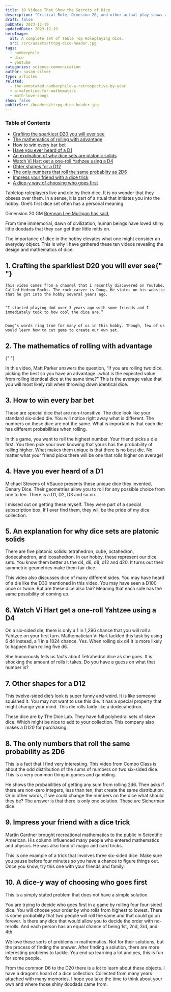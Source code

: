 ```yaml
---
title: 10 Videos That Show the Secrets of Dice
description: "Critical Role, Dimesion 20, and other actual play shows all show the power of dice. Here are their secrets. "
draft: false
pubDate: 2023-12-19
updatedDate: 2023-12-19
heroImage:
  alt: A complete set of Table Top Roleplaying dice.
  src: /src/assets/ttrpg-dice-header.jpg
tags:
  - numberphile
  - dice
  - youtube
categories: science-communication
author: susan-silver
type: articles
related:
  - the-annotated-numberphile-a-retrospective-by-year
  - a-valentine-for-mathematics
  - math-love-songs
show: false
publicSrc: /headers/ttrpg-dice-header.jpg
---
```



### Table of Contents

- [Crafting the sparkiest D20 you will ever see](#CraftingthesparkliestD20youwilleversee)
- [The mathematics of rolling with advantage](#Themathematicsofrollingwithadvantage)
- [How to win every bar bet](#Howtowineverybarbet)
- [Have you ever heard of a D1](#HaveyoueverheardofaD1)
- [An explnation of why dice sets are platonic solids](#Anexplanationforwhydicesetsareplatonicsolids)
- [Watch Vi Hart get a one-roll Yathzee using a D4](#WatchViHartgetaonerollYahtzeeusingaD4)
- [Ohter shapes for a D12](#OthershapesforaD12)
- [The only numbers that roll the same probablity as 2D6](#Theonlynumbersthatrollthesameprobabilityas2D6)
- [Impress your friend with a dice trick](#Impressyourfriendwithadicetrick)
- [A dice-y way of choosing who goes first](#Adiceywayofchoosingwhogoesfirst)

Tabletop roleplayers live and die by their dice. It is no wonder that they obsess over them. In a sense, it is part of a ritual that initiates you into the hobby. One’s first dice set often has a personal meaning.

Dimension 20 GM [Brennan Lee Mulligan has said](https://youtu.be/Tek7OHPKeHE?si=1crg-uUIeZ1fFTT-),


<RegBlockquote show cite="Brennan Lee Mulligan">
  From time immemorial, dawn of civilization, human beings have loved shiny
  little doodads that they can get their little mitts on.
</RegBlockquote>

The importance of dice in the hobby elevates what one might consider an everyday object. This is why I have gathered these ten videos revealing the design and mathematics of dice.

<a name="CraftingthesparkliestD20youwilleversee"></a>
## 1. Crafting the sparkliest D20 you will ever see{" "}

<YouTube id="https://www.youtube.com/watch?v=-dr5BkmvgkE" />

    This video comes from a channel that I recently discovered on YouTube. Called Hedron Rocks. The rock carver is Doug. He states on his website that he got into the hobby several years ago.


    “I started playing dnd over 3 years ago with some friends and I immediately took to how cool the dice are.”


    Doug’s words ring true for many of us in this hobby. Though, few of us would learn how to cut gems to create our own set.

<a name="Themathematicsofrollingwithadvantage"></a>
## 2. The mathematics of rolling with advantage

{" "}

<YouTube id="https://www.youtube.com/watch?v=X_DdGRjtwAo" />

In this video, Matt Parker answers the question, “If you are rolling two dice, picking the best so you have an advantage…what is the expected value from rolling identical dice at the same time?” This is the average value that you will most likely roll when throwing down identical dice.

<a name="Howtowineverybarbet"></a>
## 3. How to win every bar bet
<YouTube id="https://www.youtube.com/watch?v=u4XNL-uo520" />

These are special dice that are non-transitive. The dice look like your standard six-sided die. You will notice right away what is different. The numbers on these dice are not the same. What is important is that each die has different probabilities when rolling.

In this game, you want to roll the highest number. Your friend picks a die first. You then pick your own knowing that yours has the probability of rolling higher. What makes them unique is that there is no best die. No matter what your friend picks there will be one that rolls higher on average!

<a name="HaveyoueverheardofaD1"></a>
## 4. Have you ever heard of a D1
<YouTube id="https://youtu.be/erAuinBotBQ?si=pfCdfRQ2NwXOgL5O" />

Michael Stevens of VSauce presents these unique dice they invented, Denary Dice. Their geometries allow you to roll for any possible choice from one to ten. There is a D1, D2, D3 and so on.

I missed out on getting these myself. They were part of a special subscription box. If I ever find them, they will be the pride of my dice collection.

<a name="Anexplanationforwhydicesetsareplatonicsolids"></a>
## 5. An explanation for why dice sets are platonic solids
<YouTube id="https://www.youtube.com/watch?v=G7zT9MljJ3Y" />

There are five platonic solids: tetrahedron, cube, octahedron, dodecahedron, and icosahedron. In our hobby, these represent our dice sets. You know them better as the d4, d6, d8, d12 and d20. It turns out their symmetric geometries make them fair dice.

This video also discusses dice of many different sides. You may have heard of a die like the D30 mentioned in this video. You may have seen a D100 once or twice. But are these dice also fair? Meaning that each side has the same possibility of coming up.

<a name="WatchViHartgetaonerollYahtzeeusingaD4"></a>
## 6. Watch Vi Hart get a one-roll Yahtzee using a D4
<YouTube id="https://www.youtube.com/watch?v=fwD98HiQSJc" />

On a six-sided die, there is only a 1 in 1,296 chance that you will roll a Yahtzee on your first turn. Mathematician Vi Hart tackled this task by using 6 d4 instead, a 1 in a 1024 chance. Yes. When rolling six d4 it is more likely to happen than rolling five d6.

She humorously tells us facts about Tetrahedral dice as she goes. It is shocking the amount of rolls it takes. Do you have a guess on what that number is?

<a name="OthershapesforaD12"></a>
## 7. Other shapes for a D12
<YouTube id="https://www.youtube.com/watch?v=-Of8iqfT0JE" />

This twelve-sided die’s look is super funny and weird. It is like someone squished it. You may not want to use this die. It has a special property that might change your mind. This die rolls fairly like a dodecahedron.

These dice are by The Dice Lab. They have full polyhedral sets of skew dice. Which might be nice to add to your collection. This company also makes a D120 for purchasing.

<a name="Theonlynumbersthatrollthesameprobabilityas2D6"></a>
## 8. The only numbers that roll the same probability as 2D6
<YouTube id="https://youtu.be/WrLZsnQ9uHk?si=QPmkXFAFYRXVYfOQ" />

This is a fact that I find very interesting. This video from Combo Class is about the odd distribution of the sums of numbers on two six-sided dice. This is a very common thing in games and gambling.

He shows the probabilities of getting any sum from rolling 2d6. Then asks if there are non-zero integers, less than ten, that create the same distribution. Or in other words, if we could change the numbers on the dice what should they be? The answer is that there is only one solution. These are Sicherman dice.

<a name="Impressyourfriendwithadicetrick"></a>
## 9. Impress your friend with a dice trick
<YouTube id="https://www.youtube.com/watch?v=27qhUZbHKao" />

Martin Gardner brought recreational mathematics to the public in Scientific American. His column influenced many people who entered mathematics and physics. He was also fond of magic and card tricks.

This is one example of a trick that involves three six-sided dice. Make sure you pause before four minutes so you have a chance to figure things out. Once you know, try this one with your friends and family.

<a name="Adiceywayofchoosingwhogoesfirst"></a>
## 10. A dice-y way of choosing who goes first
<YouTube id="https://youtu.be/5q32heFz1bs?si=nj5KZOcOicgb7X5c" />

This is a simply stated problem that does not have a simple solution.

You are trying to decide who goes first in a game by rolling four four-sided dice. You will choose your order by who rolls from highest to lowest. There is some probability that two people will roll the same and that could go on forever. Is there any dice that would allow you to decide the order with no-rerolls. And each person has an equal chance of being 1st, 2nd, 3rd, and 4th.

We love these sorts of problems in mathematics. Not for their solutions, but the process of finding the answer. After finding a solution, there are more interesting problems to tackle. You end up learning a lot and yes, this is fun for some people.

From the common D6 to the D20 there is a lot to learn about these objects. I have a dragon’s hoard of a dice collection. Collected from many years attached with many memories. I hope you take the time to think about your own and where those shiny doodads came from.
